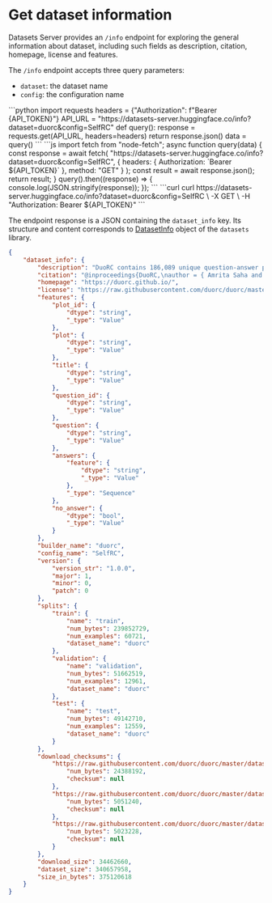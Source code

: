 # Get dataset information

Datasets Server provides an `/info` endpoint for exploring the general information about dataset, including such fields as description, citation, homepage, license and features.

The `/info` endpoint accepts three query parameters:

- `dataset`: the dataset name
- `config`: the configuration name

<inferencesnippet>
<python>
```python
import requests
headers = {"Authorization": f"Bearer {API_TOKEN}"}
API_URL = "https://datasets-server.huggingface.co/info?dataset=duorc&config=SelfRC"
def query():
    response = requests.get(API_URL, headers=headers)
    return response.json()
data = query()
```
</python>
<js>
```js
import fetch from "node-fetch";
async function query(data) {
    const response = await fetch(
        "https://datasets-server.huggingface.co/info?dataset=duorc&config=SelfRC",
        {
            headers: { Authorization: `Bearer ${API_TOKEN}` },
            method: "GET"
        }
    );
    const result = await response.json();
    return result;
}
query().then((response) => {
    console.log(JSON.stringify(response));
});
```
</js>
<curl>
```curl
curl https://datasets-server.huggingface.co/info?dataset=duorc&config=SelfRC \
        -X GET \
        -H "Authorization: Bearer ${API_TOKEN}"
```
</curl>
</inferencesnippet>

The endpoint response is a JSON containing the `dataset_info` key. Its structure and content corresponds to [DatasetInfo](https://huggingface.co/docs/datasets/package_reference/main_classes#datasets.DatasetInfo) object of the `datasets` library.

```json
{
    "dataset_info": {
        "description": "DuoRC contains 186,089 unique question-answer pairs created from a collection of 7680 pairs of movie plots where each pair in the collection reflects two versions of the same movie.\n",
        "citation": "@inproceedings{DuoRC,\nauthor = { Amrita Saha and Rahul Aralikatte and Mitesh M. Khapra and Karthik Sankaranarayanan},title = {{DuoRC: Towards Complex Language Understanding with Paraphrased Reading Comprehension}},\nbooktitle = {Meeting of the Association for Computational Linguistics (ACL)},\nyear = {2018}\n}\n",
        "homepage": "https://duorc.github.io/",
        "license": "https://raw.githubusercontent.com/duorc/duorc/master/LICENSE",
        "features": {
            "plot_id": {
                "dtype": "string",
                "_type": "Value"
            },
            "plot": {
                "dtype": "string",
                "_type": "Value"
            },
            "title": {
                "dtype": "string",
                "_type": "Value"
            },
            "question_id": {
                "dtype": "string",
                "_type": "Value"
            },
            "question": {
                "dtype": "string",
                "_type": "Value"
            },
            "answers": {
                "feature": {
                    "dtype": "string",
                    "_type": "Value"
                },
                "_type": "Sequence"
            },
            "no_answer": {
                "dtype": "bool",
                "_type": "Value"
            }
        },
        "builder_name": "duorc",
        "config_name": "SelfRC",
        "version": {
            "version_str": "1.0.0",
            "major": 1,
            "minor": 0,
            "patch": 0
        },
        "splits": {
            "train": {
                "name": "train",
                "num_bytes": 239852729,
                "num_examples": 60721,
                "dataset_name": "duorc"
            },
            "validation": {
                "name": "validation",
                "num_bytes": 51662519,
                "num_examples": 12961,
                "dataset_name": "duorc"
            },
            "test": {
                "name": "test",
                "num_bytes": 49142710,
                "num_examples": 12559,
                "dataset_name": "duorc"
            }
        },
        "download_checksums": {
            "https://raw.githubusercontent.com/duorc/duorc/master/dataset/SelfRC_train.json": {
                "num_bytes": 24388192,
                "checksum": null
            },
            "https://raw.githubusercontent.com/duorc/duorc/master/dataset/SelfRC_dev.json": {
                "num_bytes": 5051240,
                "checksum": null
            },
            "https://raw.githubusercontent.com/duorc/duorc/master/dataset/SelfRC_test.json": {
                "num_bytes": 5023228,
                "checksum": null
            }
        },
        "download_size": 34462660,
        "dataset_size": 340657958,
        "size_in_bytes": 375120618
    }
}
```
